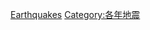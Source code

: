 {{year by category
|m=1
|c=9
|d=9
|y=6
|cat=地震
|sortkey=Earthquakes
|parent=1990年代地震
|subcat=1996年自然災害
}}

[[Category:1996年科學|Earthquakes]]
[[Category:各年地震|Category:各年地震]]